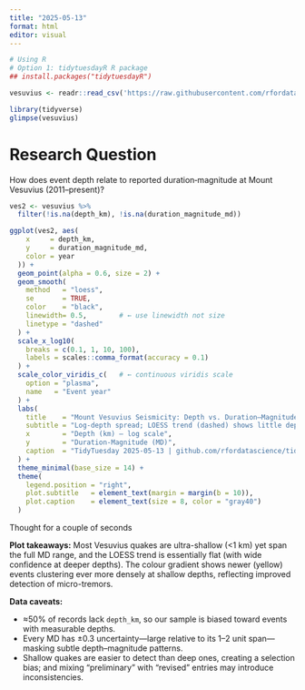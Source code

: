 ```yaml
---
title: "2025-05-13"
format: html
editor: visual
---
```




```r
# Using R
# Option 1: tidytuesdayR R package 
## install.packages("tidytuesdayR")

vesuvius <- readr::read_csv('https://raw.githubusercontent.com/rfordatascience/tidytuesday/main/data/2025/2025-05-13/vesuvius.csv')
```

```r
library(tidyverse)
glimpse(vesuvius)
```
# Research Question

How does event depth relate to reported duration‐magnitude at Mount Vesuvius (2011–present)?


```r
ves2 <- vesuvius %>% 
  filter(!is.na(depth_km), !is.na(duration_magnitude_md)) 

ggplot(ves2, aes(
    x     = depth_km, 
    y     = duration_magnitude_md, 
    color = year
  )) +
  geom_point(alpha = 0.6, size = 2) +
  geom_smooth(
    method   = "loess", 
    se       = TRUE, 
    color    = "black", 
    linewidth= 0.5,        # ← use linewidth not size
    linetype = "dashed"
  ) +
  scale_x_log10(
    breaks = c(0.1, 1, 10, 100),
    labels = scales::comma_format(accuracy = 0.1)
  ) +
  scale_color_viridis_c(   # ← continuous viridis scale
    option = "plasma", 
    name   = "Event year"
  ) +
  labs(
    title    = "Mount Vesuvius Seismicity: Depth vs. Duration–Magnitude",
    subtitle = "Log-depth spread; LOESS trend (dashed) shows little depth–MD relationship",
    x        = "Depth (km) — log scale",
    y        = "Duration-Magnitude (MD)",
    caption  = "TidyTuesday 2025-05-13 | github.com/rfordatascience/tidytuesday"
  ) +
  theme_minimal(base_size = 14) +
  theme(
    legend.position = "right",
    plot.subtitle   = element_text(margin = margin(b = 10)),
    plot.caption    = element_text(size = 8, color = "gray40")
  )
```
Thought for a couple of seconds


**Plot takeaways:** Most Vesuvius quakes are ultra-shallow (<1 km) yet span the full MD range, and the LOESS trend is essentially flat (with wide confidence at deeper depths). The colour gradient shows newer (yellow) events clustering ever more densely at shallow depths, reflecting improved detection of micro-tremors.

**Data caveats:**

* ≈50% of records lack `depth_km`, so our sample is biased toward events with measurable depths.
* Every MD has ±0.3 uncertainty—large relative to its 1–2 unit span—masking subtle depth–magnitude patterns.
* Shallow quakes are easier to detect than deep ones, creating a selection bias; and mixing “preliminary” with “revised” entries may introduce inconsistencies.

